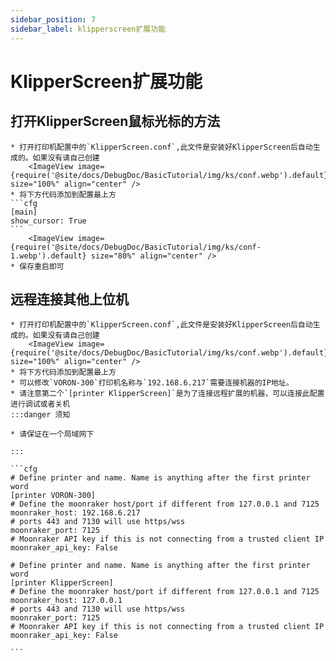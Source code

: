 ```yaml
---
sidebar_position: 7
sidebar_label: klipperscreen扩展功能
---
```





# KlipperScreen扩展功能

## 打开KlipperScreen鼠标光标的方法

    * 打开打印机配置中的`KlipperScreen.conf`,此文件是安装好KlipperScreen后自动生成的。如果没有请自己创建
        <ImageView image={require('@site/docs/DebugDoc/BasicTutorial/img/ks/conf.webp').default} size="100%" align="center" />
    * 将下方代码添加到配置最上方
    ```cfg
    [main]
    show_cursor: True
    ```
        <ImageView image={require('@site/docs/DebugDoc/BasicTutorial/img/ks/conf-1.webp').default} size="80%" align="center" />
    * 保存重启即可

## 远程连接其他上位机

    * 打开打印机配置中的`KlipperScreen.conf`,此文件是安装好KlipperScreen后自动生成的。如果没有请自己创建
        <ImageView image={require('@site/docs/DebugDoc/BasicTutorial/img/ks/conf.webp').default} size="100%" align="center" />
    * 将下方代码添加到配置最上方
    * 可以修改`VORON-300`打印机名称与`192.168.6.217`需要连接机器的IP地址。
    * 请注意第二个`[printer KlipperScreen]`是为了连接远程扩展的机器，可以连接此配置进行调试或者关机
    :::danger 须知

    * 请保证在一个局域网下

    :::

    ```cfg
    # Define printer and name. Name is anything after the first printer word
    [printer VORON-300]
    # Define the moonraker host/port if different from 127.0.0.1 and 7125
    moonraker_host: 192.168.6.217
    # ports 443 and 7130 will use https/wss
    moonraker_port: 7125
    # Moonraker API key if this is not connecting from a trusted client IP
    moonraker_api_key: False

    # Define printer and name. Name is anything after the first printer word
    [printer KlipperScreen]
    # Define the moonraker host/port if different from 127.0.0.1 and 7125
    moonraker_host: 127.0.0.1
    # ports 443 and 7130 will use https/wss
    moonraker_port: 7125
    # Moonraker API key if this is not connecting from a trusted client IP
    moonraker_api_key: False

    ```

